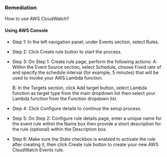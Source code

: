 ### Remediation

How to use AWS CloudWatch?

#### Using AWS Console

- Step 1: In the left navigation panel, under Events section, select Rules.

- Step 2: Click Create rule button to start the process.

- Step 3: On Step 1: Create rule page, perform the following actions:
  A: Within the Event Source section, select Schedule, choose Fixed rate of and specify the schedule interval (for example, 5 minutes) that will be used to invoke your AWS Lambda function.

  B: In the Targets section, click Add target button, select Lambda function as target type from the main dropdown list then select your Lambda function from the Function dropdown list.

- Step 4: Click Configure details to continue the setup process.

- Step 5: On Step 2: Configure rule details page, enter a unique name for the event rule within the Name box then provide a short description for the rule (optional) within the Description box.

- Step 6: Make sure the State checkbox is enabled to activate the rule after creating it, then click Create rule button to create your new AWS CloudWatch Events rule.
